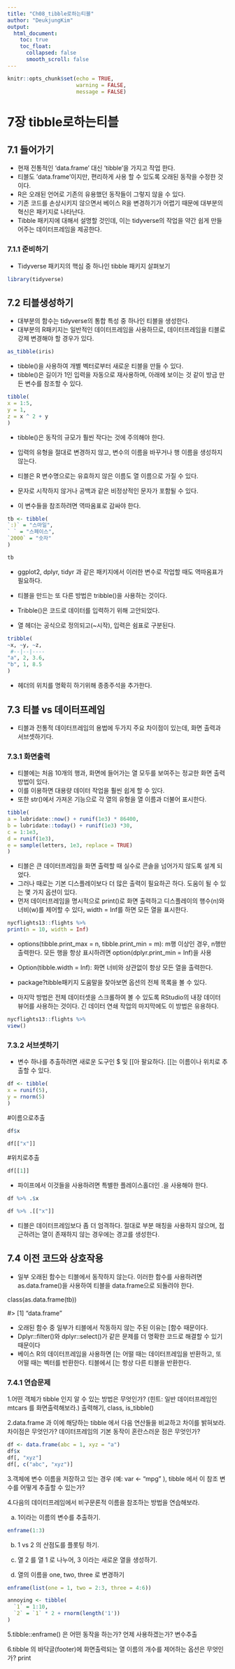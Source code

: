 ```yaml
---
title: "Ch08_tibble로하는티블"
author: "DeukjungKim"
output: 
  html_document:
    toc: true
    toc_float:
      collapsed: false
      smooth_scroll: false
---
```


```r
knitr::opts_chunk$set(echo = TRUE,
                      warning = FALSE,
                      message = FALSE)
```


# **7장 tibble로하는티블**

## **7.1 들어가기**

- 현재 전통적인 ‘data.frame’ 대신 ‘tibble’을 가지고 작업 한다.
- 티블도 ‘data.frame’이지만, 편리하게 사용 할 수 있도록 오래된 동작을 수정한 것 이다.
- R은 오래된 언어로 기존의 유용했던 동작들이 그렇지 않을 수 있다.
- 기존 코드를 손상시키지 않으면서 베이스 R을 변경하기가 어렵기 때문에 대부분의 혁신은 패키지로 나타난다.
- Tibble 패키지에 대해서 설명할 것인데, 이는 tidyverse의 작업을 약간 쉽게 만들어주는 데이터프레임을 제공한다.

### **7.1.1 준비하기**

- Tidyverse 패키지의 핵심 중 하나인 tibble 패키지 살펴보기

```r
library(tidyverse)
```




## **7.2 티블생성하기**

- 대부분의 함수는 tidyverse의 통합 특성 중 하나인 티블을 생성한다.
- 대부분의 R패키지는 일반적인 데이터프레임을 사용하므로, 데이터프레임을 티블로 강제 변경해야 할 경우가 있다.

```r
as_tibble(iris)
```

- tibble()을 사용하여 개별 벡터로부터 새로운 티블을 만들 수 있다.
- tibble()은 길이가 1인 입력을 자동으로 재사용하며, 아래에 보이는 것 같이 방금 만든 변수를 참조할 수 있다.

```r
tibble(
x = 1:5,
y = 1,
z = x ^ 2 + y
)
```

- tibble()은 동작의 규모가 훨씬 작다는 것에 주의해야 한다.
- 입력의 유형을 절대로 변경하지 않고, 변수의 이름을 바꾸거나 행 이름을 생성하지 않는다.

- 티블은 R 변수명으로는 유효하지 않은 이름도 열 이름으로 가질 수 있다.
- 문자로 시작하지 않거나 공백과 같은 비정상적인 문자가 포함될 수 있다.
- 이 변수들을 참조하려면 역따옴표로 감싸야 한다.

```r
tb <- tibble(
`:)` = "스마일",
` ` = "스페이스",
`2000` = "숫자"
)
```
```r
tb
```

- ggplot2, dplyr, tidyr 과 같은 패키지에서 이러한 변수로 작업할 때도 역따옴표가 필요하다.

- 티블을 만드는 또 다른 방법은 tribble()을 사용하는 것이다. 
- Tribble()은 코드로 데이터를 입력하기 위해 고안되었다.
- 열 헤더는 공식으로 정의되고(~시작), 입력은 쉼표로 구분된다.

```r
tribble(
~x, ~y, ~z,
 #--|--|----
"a", 2, 3.6,
"b", 1, 8.5
)
```

- 헤더의 위치를 명확히 하기위해 종종주석을 추가한다.

## **7.3 티블 vs 데이터프레임**

- 티블과 전통적 데이터프레임의 용법에 두가지 주요 차이점이 있는데, 화면 출력과 서브셋하기다.

### **7.3.1 화면출력**

- 티블에는 처음 10개의 행과, 화면에 들어가는 열 모두를 보여주는 정교한 화면 출력 방법이 있다.
- 이를 이용하면 대용량 데이터 작업을 훨씬 쉽게 할 수 있다.
- 또한 str()에서 가져온 기능으로 각 열의 유형을 열 이름과 더불어 표시한다.

```r
tibble(
a = lubridate::now() + runif(1e3) * 86400,
b = lubridate::today() + runif(1e3) *30,
c = 1:1e3,
d = runif(1e3),
e = sample(letters, 1e3, replace = TRUE)
)
```

- 티블은 큰 데이터프레임을 화면 출력할 때 실수로 콘솔을 넘어가지 않도록 설계 되었다.
- 그러나 때로는 기본 디스플레이보다 더 많은 출력이 필요하곤 하다. 도움이 될 수 있는 몇 가지 옵션이 있다.
- 먼저 데이터프레임을 명시적으로 print()로 화면 출력하고 디스플레이의 행수(n)와 너비(w)를 제어할 수 있다, width = Inf를 하면 모든 열을 표시한다.

```r
nycflights13::flights %>%
print(n = 10, width = Inf)
```

- options(tibble.print_max = n, tibble.print_min = m): m행 이상인 경우, n행만 출력한다. 모든 행을 항상 표시하려면 option(dplyr.print_min = Inf)을 사용

- Option(tibble.width = Inf): 화면 너비와 상관없이 항상 모든 열을 출력한다.

- package?tibble패키지 도움말을 찾아보면 옵션의 전체 목록을 볼 수 있다.

- 마지막 방법은 전체 데이터셋을 스크롤하여 볼 수 있도록 RStudio의 내장 데이터 뷰어를 사용하는 것이다. 긴 데이터 연쇄 작업의 마지막에도 이 방법은 유용하다.

```r
nycflights13::flights %>%
view()
```

### **7.3.2 서브셋하기**

- 변수 하나를 추출하려면 새로운 도구인 $ 및 [[아 팔요하다. [[는 이름이나 위치로 추출할 수 있다.

```r
df <- tibble(
x = runif(5),
y = rnorm(5)
)
```


` ` #이름으로추출

```r
df$x
```

```r
df[["x"]]
```

` ` #위치로추출
 
```r
df[[1]]
```

- 파이프에서 이것들을 사용하려면 특별한 플레이스홀더인 .을 사용해야 한다.
```r
df %>% .$x
```

```r
df %>% .[["x"]]
```

- 티블은 데이터프레임보다 좀 더 엄격하다. 절대로 부분 매칭을 사용하지 않으며, 접근하려는 열이 존재하지 않는 경우에는 경고를 생성한다.

## **7.4 이전 코드와 상호작용**

- 일부 오래된 함수는 티블에서 동작하지 않는다. 이러한 함수를 사용하려면 as.data.frame()을 사용하여 티블을 data.frame으로 되돌려야 한다.

class(as.data.frame(tb))

 #> [1] "data.frame"

- 오래된 함수 중 일부가 티블에서 작동하지 않는 주된 이유는 [함수 때문이다.
- Dplyr::filter()와 dplyr::select()가 같은 문제를 더 명확한 코드로 해결할 수 있기 때문이다
- 베이스 R의 데이터프레임을 사용하면 [는 어떨 때는 데이터프레임을 반환하고, 또 어떨 때는 벡터를 반환한다. 티블에서 [는 항상 다른 티블을 반환한다.

### **7.4.1 연습문제**

` ` 1.어떤 객체가 tibble 인지 알 수 있는 방법은 무엇인가? (힌트: 일반 데이터프레임인  mtcars  를 화면출력해보라.) 출력해기, class, is_tibble()

` ` 2.data.frame  과 이에 해당하는 tibble 에서 다음 연산들을 비교하고 차이를 밝혀보라. 차이점은 무엇인가? 데이터프레임의 기본 동작이 혼란스러운 점은 무엇인가?

```r
df <- data.frame(abc = 1, xyz = "a")
df$x
df[, "xyz"]
df[, c("abc", "xyz")]
```

` ` 3.객체에 변수 이름을 저장하고 있는 경우 (예:  var <- "mpg" ), tibble 에서 이 참조 변수를 어떻게 추출할 수 있는가?

` ` 4.다음의 데이터프레임에서 비구문론적 이름을 참조하는 방법을 연습해보라.

a. 1이라는 이름의 변수를 추출하기.

```r
enframe(1:3)
```

b. 1 vs 2 의 산점도를 플롯팅 하기.

c. 열 2 를 열 1 로 나누어, 3 이라는 새로운 열을 생성하기.

d. 열의 이름을 one, two, three 로 변경하기

```r
enframe(list(one = 1, two = 2:3, three = 4:6))
```

```r
annoying <- tibble(
  `1` = 1:10,
  `2` = `1` * 2 + rnorm(length('1'))
)
```

` ` 5.tibble::enframe()  은 어떤 동작을 하는가? 언제 사용하겠는가? 변수추출

` ` 6.tibble 의 바닥글(footer)에 화면출력되는 열 이름의 개수를 제어하는 옵션은 무엇인가? print


 